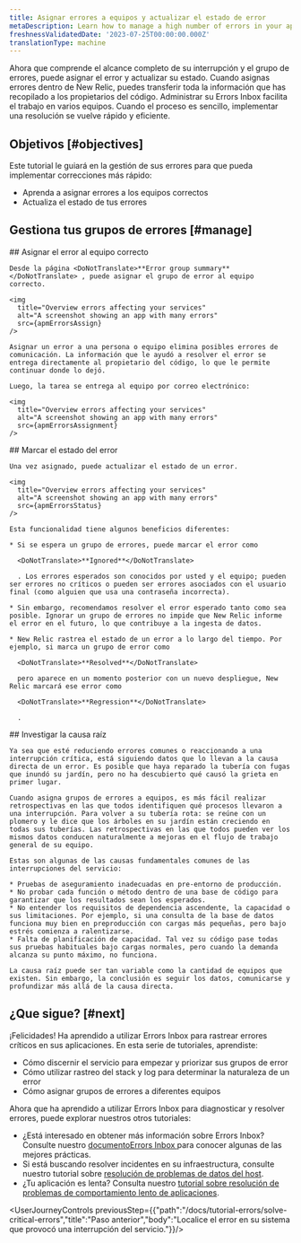 ```yaml
---
title: Asignar errores a equipos y actualizar el estado de error
metaDescription: Learn how to manage a high number of errors in your app.
freshnessValidatedDate: '2023-07-25T00:00:00.000Z'
translationType: machine
---
```





Ahora que comprende el alcance completo de su interrupción y el grupo de errores, puede asignar el error y actualizar su estado. Cuando asignas errores dentro de New Relic, puedes transferir toda la información que has recopilado a los propietarios del código. Administrar su Errors Inbox facilita el trabajo en varios equipos. Cuando el proceso es sencillo, implementar una resolución se vuelve rápido y eficiente.

## Objetivos [#objectives]

Este tutorial le guiará en la gestión de sus errores para que pueda implementar correcciones más rápido:

* Aprenda a asignar errores a los equipos correctos
* Actualiza el estado de tus errores

## Gestiona tus grupos de errores [#manage]

<Steps>
  <Step>
    ## Asignar el error al equipo correcto

    Desde la página <DoNotTranslate>**Error group summary**</DoNotTranslate> , puede asignar el grupo de error al equipo correcto.

    <img
      title="Overview errors affecting your services"
      alt="A screenshot showing an app with many errors"
      src={apmErrorsAssign}
    />

    Asignar un error a una persona o equipo elimina posibles errores de comunicación. La información que le ayudó a resolver el error se entrega directamente al propietario del código, lo que le permite continuar donde lo dejó.

    Luego, la tarea se entrega al equipo por correo electrónico:

    <img
      title="Overview errors affecting your services"
      alt="A screenshot showing an app with many errors"
      src={apmErrorsAssignment}
    />
  </Step>

  <Step>
    ## Marcar el estado del error

    Una vez asignado, puede actualizar el estado de un error.

    <img
      title="Overview errors affecting your services"
      alt="A screenshot showing an app with many errors"
      src={apmErrorsStatus}
    />

    Esta funcionalidad tiene algunos beneficios diferentes:

    * Si se espera un grupo de errores, puede marcar el error como

      <DoNotTranslate>**Ignored**</DoNotTranslate>

      . Los errores esperados son conocidos por usted y el equipo; pueden ser errores no críticos o pueden ser errores asociados con el usuario final (como alguien que usa una contraseña incorrecta).

    * Sin embargo, recomendamos resolver el error esperado tanto como sea posible. Ignorar un grupo de errores no impide que New Relic informe el error en el futuro, lo que contribuye a la ingesta de datos.

    * New Relic rastrea el estado de un error a lo largo del tiempo. Por ejemplo, si marca un grupo de error como

      <DoNotTranslate>**Resolved**</DoNotTranslate>

      pero aparece en un momento posterior con un nuevo despliegue, New Relic marcará ese error como

      <DoNotTranslate>**Regression**</DoNotTranslate>

      .
  </Step>

  <Step>
    ## Investigar la causa raíz

    Ya sea que esté reduciendo errores comunes o reaccionando a una interrupción crítica, está siguiendo datos que lo llevan a la causa directa de un error. Es posible que haya reparado la tubería con fugas que inundó su jardín, pero no ha descubierto qué causó la grieta en primer lugar.

    Cuando asigna grupos de errores a equipos, es más fácil realizar retrospectivas en las que todos identifiquen qué procesos llevaron a una interrupción. Para volver a su tubería rota: se reúne con un plomero y le dice que los árboles en su jardín están creciendo en todas sus tuberías. Las retrospectivas en las que todos pueden ver los mismos datos conducen naturalmente a mejoras en el flujo de trabajo general de su equipo.

    Estas son algunas de las causas fundamentales comunes de las interrupciones del servicio:

    * Pruebas de aseguramiento inadecuadas en pre-entorno de producción.
    * No probar cada función o método dentro de una base de código para garantizar que los resultados sean los esperados.
    * No entender los requisitos de dependencia ascendente, la capacidad o sus limitaciones. Por ejemplo, si una consulta de la base de datos funciona muy bien en preproducción con cargas más pequeñas, pero bajo estrés comienza a ralentizarse.
    * Falta de planificación de capacidad. Tal vez su código pase todas sus pruebas habituales bajo cargas normales, pero cuando la demanda alcanza su punto máximo, no funciona.

    La causa raíz puede ser tan variable como la cantidad de equipos que existen. Sin embargo, la conclusión es seguir los datos, comunicarse y profundizar más allá de la causa directa.
  </Step>
</Steps>

## ¿Que sigue? [#next]

¡Felicidades! Ha aprendido a utilizar Errors Inbox para rastrear errores críticos en sus aplicaciones. En esta serie de tutoriales, aprendiste:

* Cómo discernir el servicio para empezar y priorizar sus grupos de error
* Cómo utilizar rastreo del stack y log para determinar la naturaleza de un error
* Cómo asignar grupos de errores a diferentes equipos

Ahora que ha aprendido a utilizar Errors Inbox para diagnosticar y resolver errores, puede explorar nuestros otros tutoriales:

* ¿Está interesado en obtener más información sobre Errors Inbox? Consulte nuestro [documentoErrors Inbox ](/docs/errors-inbox/errors-inbox)para conocer algunas de las mejores prácticas.
* Si está buscando resolver incidentes en su infraestructura, consulte nuestro tutorial sobre [resolución de problemas de datos del host](/docs/tutorial-troubleshoot-infra-hosts/collect-your-data).
* ¿Tu aplicación es lenta? Consulta nuestro [tutorial sobre resolución de problemas de comportamiento lento de aplicaciones](/docs/tutorial-app-slow/root-causes).

<UserJourneyControls previousStep={{"path":"/docs/tutorial-errors/solve-critical-errors","title":"Paso anterior","body":"Localice el error en su sistema que provocó una interrupción del servicio."}}/>